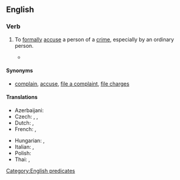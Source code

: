 ==English==

===Verb===
{{head|en|phrase|head=[[press]] [[charge|charges]]}}

# To [[formal]]ly [[accuse]] a person of a [[crime]], especially by an ordinary person.
#: {{ux|en|I'm '''pressing charges''' against you for assaulting me.}}
#* {{quote-book|en|author=Jocelyn Samara D.|title={{w|Rain (webcomic)|Rain}}|format=webcomic|date=11 August 2015|section=Comic 713 - I'm Done|sectionurl=https://rain.thecomicseries.com/comics/713/|text="Still, it's not as though women don't commit acts of violence.  She herself is a prime example, otherwise we wouldn't even be talking about this.  I'm pretty sure you'd be within your right to '''press charges'''."}}

{{attention|en|topic=law|A surface review indicates that this may simply mean "report a crime", or it may mean something like "insist that a person be tried for a crime". In which countries is this done? Does WP have an article on the phenomenon?}}

====Synonyms====
* {{sense|formally accuse of a crime}} [[complain]], [[accuse]], [[file a complaint]], [[file charges]]

====Translations====
{{trans-top|to formally accuse a person of a crime}}
* Azerbaijani: {{t|az|[[ittiham]] [[irəli sürmək]]}}
* Czech: {{t|cs|vznést obvinění}}, {{t|cs|podat žalobu}}, {{t|cs|zahájit soudní řízení}}
* Dutch: {{t+|nl|aanklagen}}, {{t+|nl|vervolgen}}
* French: {{t+|fr|accuser}}, {{t+|fr|porter plainte}}
{{trans-mid}}
* Hungarian: {{t+|hu|feljelent}}, {{t|hu|[[eljárás]]t [[indít]]}}
* Italian: {{t-check|it|sporgere denuncia}}, {{t+check|it|denunciare}}
* Polish: {{t|pl|wnieść oskarżenie}}
* Thai: {{t+|th|แจ้งความ}}, {{t+|th|ดำเนินคดี}}
{{trans-bottom}}

[[Category:English predicates]]